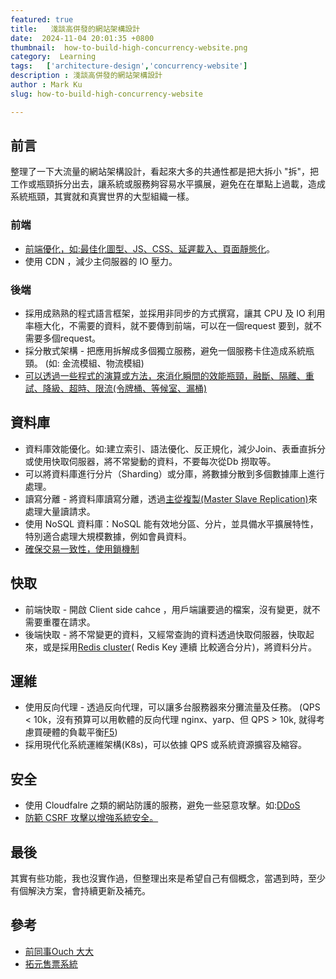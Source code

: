```yaml
---
featured: true
title:   淺談高併發的網站架構設計
date:  2024-11-04 20:01:35 +0800
thumbnail:  how-to-build-high-concurrency-website.png
category:  Learning  
tags:   ['architecture-design','concurrency-website']
description : 淺談高併發的網站架構設計
author : Mark Ku
slug: how-to-build-high-concurrency-website

---
```

## 前言
整理了一下大流量的網站架構設計，看起來大多的共通性都是把大拆小 "拆"，把工作或瓶頸拆分出去，讓系統或服務夠容易水平擴展，避免在在單點上過載，造成系統瓶頸，其實就和真實世界的大型組織一樣。

### 前端
* [前端優化，如:最佳化圖型、JS、CSS、延遲載入、頁面靜態化](https://blog.markkulab.net/enhance-nextjs-performance/)。
* 使用 CDN ，減少主伺服器的 IO 壓力。

### 後端
* 採用成熟熟的程式語言框架，並採用非同步的方式撰寫，讓其 CPU 及 IO 利用率極大化，不需要的資料，就不要傳到前端，可以在一個request 要到，就不需要多個request。
* 採分散式架構 - 把應用拆解成多個獨立服務，避免一個服務卡住造成系統瓶頸。 (如: 金流模組、物流模組)
* [可以透過一些程式的演算或方法，來消化瞬間的效能瓶頸，融斷、隔離、重試、降級、超時、限流(令牌桶、等候室、漏桶)](https://blog.csdn.net/github_38592071/article/details/140196235)

## 資料庫
* 資料庫效能優化。如:建立索引、語法優化、反正規化，減少Join、表垂直拆分或使用快取伺服器，將不常變動的資料，不要每次從Db 撈取等。
* 可以將資料庫進行分片（Sharding）或分庫，將數據分散到多個數據庫上進行處理。
* 讀寫分離 - 將資料庫讀寫分離，透過[主從複製(Master Slave Replication)](https://ithelp.ithome.com.tw/articles/10267454)來處理大量讀請求。
* 使用 NoSQL 資料庫：NoSQL 能有效地分區、分片，並具備水平擴展特性，特別適合處理大規模數據，例如會員資料。
* [確保交易一致性，使用鎖機制](https://ouch1978.github.io/blog/2022/09/21/common-locks-in-programming-world)

## 快取
* 前端快取 - 開啟 Client side cahce ，用戶端讓要過的檔案，沒有變更，就不需要重覆在請求。
* 後端快取 - 將不常變更的資料，又經常查詢的資料透過快取伺服器，快取起來，或是採用[Redis cluster](https://isdaniel.github.io/redis-cluster-introduce-01/)( Redis Key 連續 比較適合分片)，將資料分片。

## 運維
* 使用反向代理 - 透過反向代理，可以讓多台服務器來分攤流量及任務。 (QPS < 10k，沒有預算可以用軟體的反向代理 nginx、yarp、但 QPS > 10k, 就得考慮買硬體的負載平衡[F5](https://www.f5.com/glossary/load-balancer))
* 採用現代化系統運維架構(K8s)，可以依據 QPS 或系統資源擴容及縮容。

## 安全
* 使用 Cloudfalre 之類的網站防護的服務，避免一些惡意攻擊。如:[DDoS](https://blog.markkulab.net/2022/01/16/prevent-ddos/)
* [防範 CSRF 攻擊以增強系統安全。](https://www.telerik.com/blogs/protecting-nextjs-applications-cross-site-request-forgery-csrf-attacks)

## 最後
其實有些功能，我也沒實作過，但整理出來是希望自己有個概念，當遇到時，至少有個解決方案，會持續更新及補充。

## 參考
* [前同事Ouch 大大](https://ouch1978.github.io/)
* [拓元售票系統](https://aws.amazon.com/tw/solutions/case-studies/tixcraft/?fbclid=IwZXh0bgNhZW0CMTAAAR1OkXmUsFGJZ4x086DzwYbK4Ox1JEuJWDA6umSIx2edlKKucWm4jWU6PGY_aem_aztLGVHLLc9EvEnDe6WTMg)



